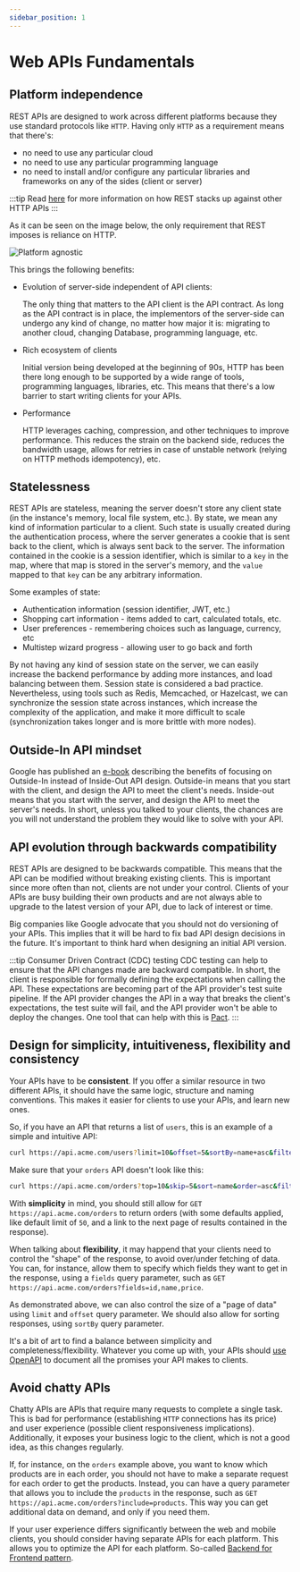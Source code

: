 ```yaml
---
sidebar_position: 1
---
```


# Web APIs Fundamentals

## Platform independence

REST APIs are designed to work across different platforms because they use standard protocols like `HTTP`. Having only `HTTP` as a requirement means that there's:

* no need to use any particular cloud
* no need to use any particular programming language
* no need to install and/or configure any particular libraries and frameworks on any of the sides (client or server)

:::tip
Read [here](/docs/guidelines/advanced/rest-alternatives) for more information on how REST stacks up against other HTTP APIs
:::

As it can be seen on the image below, the only requirement that REST imposes is reliance on HTTP.

![Platform agnostic](./img/platform-agnostic.png)

This brings the following benefits:

* Evolution of server-side independent of API clients:

  The only thing that matters to the API client is the API contract. As long as the API contract is in place, the implementors of
  the server-side can undergo any kind of change, no matter how major it is: migrating to another cloud, changing Database, programming
  language, etc.
* Rich ecosystem of clients

  Initial version being developed at the beginning of 90s, HTTP has been there long enough to be supported by a wide range of tools,
  programming languages, libraries, etc. This means that there's a low barrier to start writing clients for your APIs.

* Performance

  HTTP leverages caching, compression, and other techniques to improve performance. This reduces the strain on the backend side, reduces the bandwidth usage,
  allows for retries in case of unstable network (relying on HTTP methods idempotency), etc.

## Statelessness

REST APIs are stateless, meaning the server doesn't store any client state (in the instance's memory, local file system, etc.).
By state, we mean any kind of information particular to a client. Such state is usually created during the authentication process, where the server
generates a cookie that is sent back to the client, which is always sent back to the server. The information contained in the cookie is a session identifier, which
is similar to a `key` in the map, where that map is stored in the server's memory, and the `value` mapped to that `key` can be any arbitrary information.

Some examples of state:

* Authentication information (session identifier, JWT, etc.)
* Shopping cart information - items added to cart, calculated totals, etc.
* User preferences - remembering choices such as language, currency, etc
* Multistep wizard progress - allowing user to go back and forth

By not having any kind of session state on the server, we can easily increase the backend performance by adding more instances, and load balancing between them.
Session state is considered a bad practice. Nevertheless, using tools such as Redis, Memcached, or Hazelcast, we can synchronize the session state across instances,
which increase the complexity of the application, and make it more difficult to scale (synchronization takes longer and is more brittle with more nodes).

## Outside-In API mindset

Google has published an [e-book](https://cloud.google.com/files/apigee/apigee-api-product-mindset-ebook.pdf) describing the benefits of focusing on Outside-In instead of Inside-Out API design. Outside-in
means that you start with the client, and design the API to meet the client's needs. Inside-out means that you start with the server, and design the API to meet the server's needs. In short, unless you talked
to your clients, the chances are you will not understand the problem they would like to solve with your API.

## API evolution through backwards compatibility

REST APIs are designed to be backwards compatible. This means that the API can be modified without breaking existing clients. This is important since more often than not, clients are not under your control.
Clients of your APIs are busy building their own products and are not always able to upgrade to the latest version of your API, due to lack of interest or time.

Big companies like Google advocate that you should not do versioning of your APIs. This implies that it will be hard to fix bad API design decisions in the future. It's important to think hard when designing
an initial API version.

:::tip Consumer Driven Contract (CDC) testing
CDC testing can help to ensure that the API changes made are backward compatible. In short, the client is responsible for formally defining the expectations when calling the API. These expectations
are becoming part of the API provider's test suite pipeline. If the API provider changes the API in a way that breaks the client's expectations, the test suite will fail, and the API provider won't be able to deploy the changes.
One tool that can help with this is [Pact](https://pact.io/).
:::

## Design for simplicity, intuitiveness, flexibility and consistency

Your APIs have to be **consistent**. If you offer a similar resource in two different APIs, it should have the same logic, structure and naming conventions. This makes it easier for clients to use your APIs, and
learn new ones.

So, if you have an API that returns a list of `users`, this is an example of a simple and intuitive API:

```bash
curl https://api.acme.com/users?limit=10&offset=5&sortBy=name+asc&filter=name eq John and age lt 30
```

Make sure that your `orders` API doesn't look like this:

```bash
curl https://api.acme.com/orders?top=10&skip=5&sort=name&order=asc&filter=name:John&filter=age:lt:30
```

With **simplicity** in mind, you should still allow for `GET https://api.acme.com/orders` to return orders (with some defaults applied, like default limit of `50`, and a link to the next page of results contained in the response).

When talking about **flexibility**, it may happend that your clients need to control the "shape" of the response, to avoid over/under fetching of data. You can, for instance, allow them to specify which fields they want to get in the response,
using a `fields` query parameter, such as `GET https://api.acme.com/orders?fields=id,name,price`.

As demonstrated above, we can also control the size of a "page of data" using `limit` and `offset` query parameter. We should also allow for sorting responses, using `sortBy` query parameter.

It's a bit of art to find a balance between simplicity and completeness/flexibility. Whatever you come up with, your APIs should [use OpenAPI](/guidelines/use-open-api.md) to document all the promises your API makes to clients.

## Avoid chatty APIs

Chatty APIs are APIs that require many requests to complete a single task. This is bad for performance (establishing `HTTP` connections has its price) and user experience (possible client responsiveness implications).
Additionally, it exposes your business logic to the client, which is not a good idea, as this changes regularly.

If, for instance, on the `orders` example above, you want to know which products are in each order, you should not have to make a separate request for each order to get the products. Instead, you can
have a query parameter that allows you to include the `products` in the response, such as `GET https://api.acme.com/orders?include=products`. This way you can get additional data on demand, and only if you need them.

If your user experience differs significantly between the web and mobile clients, you should consider having separate APIs for each platform. This allows you to optimize the API for each platform.
So-called [Backend for Frontend pattern](https://learn.microsoft.com/en-us/azure/architecture/patterns/backends-for-frontends).
